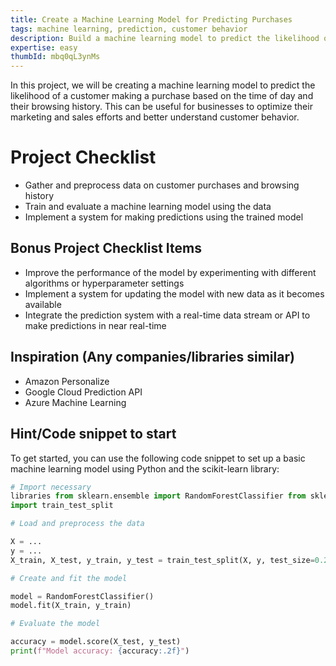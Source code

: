 ```yaml
---
title: Create a Machine Learning Model for Predicting Purchases
tags: machine learning, prediction, customer behavior
description: Build a machine learning model to predict the likelihood of a customer making a purchase based on the time of day and their browsing history
expertise: easy
thumbId: mbq0qL3ynMs
---
```


In this project, we will be creating a machine learning model to predict the likelihood of a customer making a purchase based on the time of day and their browsing history. This can be useful for businesses to optimize their marketing and sales efforts and better understand customer behavior.

<h1>Project Checklist</h1>
<ul>
  <li>Gather and preprocess data on customer purchases and browsing history</li>
  <li>Train and evaluate a machine learning model using the data</li>
  <li>Implement a system for making predictions using the trained model</li>
</ul>
<h2>Bonus Project Checklist Items</h2>
<ul>
  <li>
    Improve the performance of the model by experimenting with different
    algorithms or hyperparameter settings
  </li>
  <li>
    Implement a system for updating the model with new data as it becomes
    available
  </li>
  <li>
    Integrate the prediction system with a real-time data stream or API to make
    predictions in near real-time
  </li>
</ul>
<h2>Inspiration (Any companies/libraries similar)</h2>
<ul>
  <li>Amazon Personalize</li>
  <li>Google Cloud Prediction API</li>
  <li>Azure Machine Learning</li>
</ul>
<h2>Hint/Code snippet to start</h2>
To get started, you can use the following code snippet to set up a basic machine
learning model using Python and the scikit-learn library:

```python
# Import necessary
libraries from sklearn.ensemble import RandomForestClassifier from sklearn.model_selection
import train_test_split

# Load and preprocess the data

X = ...
y = ...
X_train, X_test, y_train, y_test = train_test_split(X, y, test_size=0.2, random_state=42)

# Create and fit the model

model = RandomForestClassifier()
model.fit(X_train, y_train)

# Evaluate the model

accuracy = model.score(X_test, y_test)
print(f"Model accuracy: {accuracy:.2f}")

```
